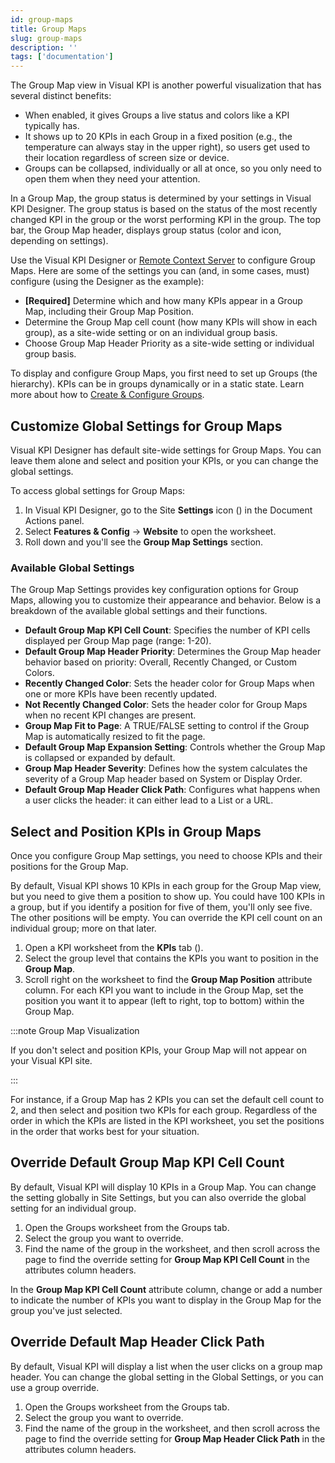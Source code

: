 ```yaml
---
id: group-maps
title: Group Maps
slug: group-maps
description: ''
tags: ['documentation']
---
```



The Group Map view in Visual KPI is another powerful visualization that has several distinct benefits:

- When enabled, it gives Groups a live status and colors like a KPI typically has.
- It shows up to 20 KPIs in each Group in a fixed position (e.g., the temperature can always stay in the upper right), so users get used to their location regardless of screen size or device.
- Groups can be collapsed, individually or all at once, so you only need to open them when they need your attention.

<StylizedImage
  imgURL="img/designer/group-map-visualization.png"
  alt="Group Map End User"
/>

In a Group Map, the group status is determined by your settings in Visual KPI Designer. The group status is based on the status of the most recently changed KPI in the group or the worst performing KPI in the group. The top bar, the Group Map header, displays group status (color and icon, depending on settings).

Use the Visual KPI Designer or [Remote Context Server](/docs/setup-and-administration/automation/rcs/) to configure Group Maps. Here are some of the settings you can (and, in some cases, must) configure (using the Designer as the example):

- **[Required]** Determine which and how many KPIs appear in a Group Map, including their Group Map Position.
- Determine the Group Map cell count (how many KPIs will show in each group), as a site-wide setting or on an individual group basis.
- Choose Group Map Header Priority as a site-wide setting or individual group basis.

To display and configure Group Maps, you first need to set up Groups (the hierarchy). KPIs can be in groups dynamically or in a static state. Learn more about how to [Create & Configure Groups](/docs/visual-kpi-designer/authoring/groups/groups#create-a-new-group).

## Customize Global Settings for Group Maps

Visual KPI Designer has default site-wide settings for Group Maps. You can leave them alone and select and position your KPIs, or you can change the global settings.

To access global settings for Group Maps:

1. In Visual KPI Designer, go to the Site **Settings** icon (<PngFont name='options28' />) in the Document Actions panel.
2. Select **Features & Config** &#8594; **Website** to open the worksheet.
3. Roll down and you'll see the **Group Map Settings** section.

<StylizedImage
  imgURL="img/designer/group-map-settings.png"
  alt="Group Map End User"
/>

### Available Global Settings

The Group Map Settings provides key configuration options for Group Maps, allowing you to customize their appearance and behavior. Below is a breakdown of the available global settings and their functions.

- **Default Group Map KPI Cell Count**: Specifies the number of KPI cells displayed per Group Map page (range: 1-20).
- **Default Group Map Header Priority**: Determines the Group Map header behavior based on priority: Overall, Recently Changed, or Custom Colors.
- **Recently Changed Color**: Sets the header color for Group Maps when one or more KPIs have been recently updated.
- **Not Recently Changed Color**: Sets the header color for Group Maps when no recent KPI changes are present.
- **Group Map Fit to Page**: A TRUE/FALSE setting to control if the Group Map is automatically resized to fit the page.
- **Default Group Map Expansion Setting**: Controls whether the Group Map is collapsed or expanded by default.
- **Group Map Header Severity**: Defines how the system calculates the severity of a Group Map header based on System or Display Order.
- **Default Group Map Header Click Path**: Configures what happens when a user clicks the header: it can either lead to a List or a URL.

## Select and Position KPIs in Group Maps

Once you configure Group Map settings, you need to choose KPIs and their positions for the Group Map.

By default, Visual KPI shows 10 KPIs in each group for the Group Map view, but you need to give them a position to show up. You could have 100 KPIs in a group, but if you identify a position for five of them, you'll only see five. The other positions will be empty. You can override the KPI cell count on an individual group; more on that later.

1. Open a KPI worksheet from the **KPIs** tab (<PngFont name='open28' />).
2. Select the group level that contains the KPIs you want to position in the **Group Map**.
3. Scroll right on the worksheet to find the **Group Map Position** attribute column. For each KPI you want to include in the Group Map, set the position you want it to appear (left to right, top to bottom) within the Group Map.

:::note Group Map Visualization

If you don't select and position KPIs, your Group Map will not appear on your Visual KPI site.

:::

<StylizedImage
  imgURL="img/designer/group-map-position.png"
  alt="Group Map Position"
/>

For instance, if a Group Map has 2 KPIs you can set the default cell count to 2, and then select and position two KPIs for each group. Regardless of the order in which the KPIs are listed in the KPI worksheet, you set the positions in the order that works best for your situation.

## Override Default Group Map KPI Cell Count

By default, Visual KPI will display 10 KPIs in a Group Map. You can change the setting globally in Site Settings, but you can also override the global setting for an individual group.

1. Open the Groups worksheet from the Groups tab.
2. Select the group you want to override.
3. Find the name of the group in the worksheet, and then scroll across the page to find the override setting for **Group Map KPI Cell Count** in the attributes column headers.

<StylizedImage
  imgURL="img/designer/group-map-kpi-cell-count.png"
  alt="Group Map Position"
/>

In the **Group Map KPI Cell Count** attribute column, change or add a number to indicate the number of KPIs you want to display in the Group Map for the group you've just selected.

## Override Default Map Header Click Path

By default, Visual KPI will display a list when the user clicks on a group map header. You can change the global setting in the Global Settings, or you can use a group override.

1. Open the Groups worksheet from the Groups tab.
2. Select the group you want to override.
3. Find the name of the group in the worksheet, and then scroll across the page to find the override setting for **Group Map Header Click Path** in the attributes column headers.

<StylizedImage
  imgURL="img/designer/group-map-header-override.png"
  alt="Group Map Header Click Path"
/>